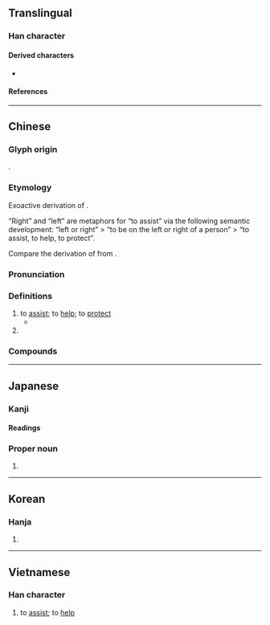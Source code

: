 {{also|祐}}
{{character info}}
==Translingual==

===Han character===
{{Han char|rn=9|rad=人|as=05|sn=7|four=24260|canj=OKR,XOKR|ids=⿰亻右}}

====Derived characters====
* {{l|mul|[[㐛]], [[𫈈]], [[𫳌]], [[𭹐]]}}

====References====
{{Han ref|kx=0098.110|dkj=00507|dj=0208.010|hdz=10131.020|uh=4F51}}

----

==Chinese==
{{zh-forms|alt=右}}

===Glyph origin===
{{Han etym}}
{{Han compound|alt1=亻|人|右|ls=psc|c1=s|c2=p}}.

===Etymology===
Exoactive derivation of {{och-l|右|right}}.

“Right” and “left” are metaphors for “to assist” via the following semantic development: “left or right” > “to be on the left or right of a person” > “to assist, to help, to protect”.

Compare the derivation of {{och-l|佐|to assist; to help}} from {{och-l|左|left}}.

===Pronunciation===
{{zh-pron
|m=yòu
|m-s=you1
|c=jau6
|c-t=
|g=
|h=pfs=
|j=
|mb=
|md=
|mn=qz,tw,xm,zz:iū
|mn-t=iu6
|w=3hhieu
|x=
|mc=y
|oc=y
|cat=v,pn
}}

===Definitions===
{{zh-hanzi}}

# to [[assist]]; to [[help]]; to [[protect]]
#* {{zh-x|天 佑 吾 民！天 佑 吾 皇！|God '''save''' my people! God '''save''' my emperor!|ref={{w|zh:苍穹之昴 (电视剧)|The Firmament of the Pleiades}}}}
# {{surname|zh}}

===Compounds===
{{zh-der|天佑|不佑|保佑|冥佑|孚佑|庇佑|敷佑|眷佑|神天福佑|護國佑民|鄰佑}}

----

==Japanese==

===Kanji===
{{ja-kanji|grade=|rs=人05}}

====Readings====
{{ja-readings
|goon=う
|kanon=ゆう<いう
|kun=たす-ける, すけ
}}

===Proper noun===
{{ja-pos|proper|ゆう}}

# {{given name|ja|male|sort=ゆう}}

----

==Korean==

===Hanja===
{{ko-hanja|hangeul=우|rv=u|mr=u}}

# {{rfdef|ko|sort=人05}}

----

==Vietnamese==

===Han character===
{{vi-readings|reading=hữu, hựu|rs=口02}}

# to [[assist]]; to [[help]]